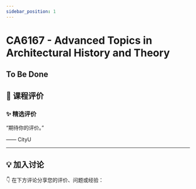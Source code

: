 ```yaml
---
sidebar_position: 1
---
```



# CA6167 - Advanced Topics in Architectural History and Theory

## To Be Done

## **💬 课程评价**

### ✨ **精选评价**
<div className={commentStyles.commentBox}>
    <p className={commentStyles.commentText}>
        “期待你的评价。”
    </p>
    <p className={commentStyles.commentAuthor}>—— CityU</p>
</div>

---

## **💡 加入讨论**

👇 在下方评论分享您的评价、问题或经验：
<Utterances />
